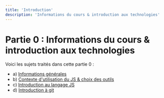 ```yaml
---
title: 'Introduction'
description: 'Informations du cours & introduction aux technologies'
---
```


# Partie 0 : Informations du cours & introduction aux technologies

Voici les sujets traités dans cette partie 0 :

- a) [Informations générales](info)
- b) [Contexte d'utilisation du JS & choix des outils](js-context)
- c) [Introduction au langage JS](js-language)
- d) [Introduction à git](git)
